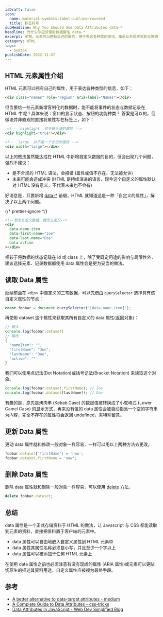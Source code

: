 ```yaml
---
isDraft: false
icon:
  name: material-symbols:label-outline-rounded
  title: 标签符号
subHeadline: Why You Should Use Data Attributes data-*
headline: 为什么你应该使用数据属性 data-*
excerpt: HTML 元素可以拥有自己的属性，用于表达各种类的资讯，像是从外观样式到无障碍资讯到各式各样的预设属性，而 data 属性是一个正式存储资料于 HTML 元素的属性，将资讯储存在 HTML 标签属性上，使 JavaScript 与 CSS 都能读取得到元素的资料。
category: HTML
tags:
  - Syntax
publishDate: 2022-11-07
---
```


## HTML 元素属性介绍

HTML 元素可以拥有自己的属性，用于表达各种类型的信息，如下：

```html
<div class="names" role="region" aria-label="Names"></div>
```

但当要给一些元素新增客制化的数据时，能不能将事件的状态与数据记录在 HTML 中呢？具体来说：窗口的显示状态、按钮的功能种类？
答案是可以的，但做法并非直观的直接将属性写在标签上，如下：

```html
 <!-- `highlight` 并不是合法的属性 -->
<div highlight="true"></div>

<!-- `large` 并不是一个合法的属性 -->
<div width="large"></div>
```

以上的做法虽然能达成在 HTML 中新增自定义数据的目的，但会出现几个问题，强烈不建议：

- 是不合规的 HTML 语法，会报错 (属性或值不存在、无法被允许)
- 未来可能会造成冲突 (HTML 是持续演进的语言，现今这个自定义的属性默认对 HTML 没有意义，不代表未来也不会有)

好消息是，只要新增 [data-\*](https://developer.mozilla.org/zh-TW/docs/Web/HTML/Global_attributes/data-*) 前缀，HTML 就知道这是一种「自定义的属性」，解决了以上两个问题。

{/* prettier-ignore */}
```html 
<!--想怎么定义数据，就怎么定义-->
<div
  data-name-item
  data-first-name="Joe"
  data-last-name="Doe"
  data-active
></div>
```

相较于将数据的状态记载在 id 或 class 上，除了受既定用途的影响与局限性外，建议选择元素、记录数据都使用 data 属性会是更为妥当的做法。

## 读取 Data 属性

延续前面在 `<div>` 中自定义的三笔数据，可以先借由 `querySelector` 选择具有该自定义属性的节点：

```javascript
const foobar = document.querySelector('[data-name-item]');
```

再使用 dataset 这个属性来获取其所有自定义的 data 属性(返回对象)：

```javascript
// 输入
console.log(foobar.dataset)
// 输出
{
  "nameItem": "",
  "firstName": "Joe",
  "lastName": "Doe",
  "active": ""
}
```

我们可以使用点记法(Dot Notation)或括号记法(Bracket Notation) 来读取这个对象。

```javascript
console.log(foobar.dataset.firstName); // Joe
console.log(foobar.dataset[lastName]); // Doe
```

有趣的是，原先是烤肉串 (Kebab Case) 的数据值被转换成了小驼峰式 (Lower Camel Case) 的显示方式，再来没有值的 data 属性会被自动指派一个空的字符串为内容，完全不存在的属性将会返回 undefined，需特别留意。

## 更新 Data 属性

更动 data 属性就和修改一般对象一样容易，一样可以用以上两种方法去更改。

```javascript
foobar.dataset['firstName'] = 'new';
foobar.dataset.firstName = 'new';
```

## 删除 Data 属性

删除 data 属性就和删除一般对象一样容易，可以使用 [delete](https://developer.mozilla.org/zh-TW/docs/Web/JavaScript/Reference/Operators/delete) 方法。

```javascript
delete foobar.dataset;
```

## 总结

data 属性是一个正式存储资料于 HTML 的做法，让 Javascript 与 CSS 都能读取到元素的资料，直接把资料置于客户端的元素中。

- data 属性可以自由地嵌入自定义属性到 HTML 元素中
- data 属性其属性名称必须是小写，并且至少一个字以上
- data 属性可以被添加于任何 HTML 元素上

<Sidenote type="warning">
  在使用 data 属性之前也必须注意有没有现成的属性 (ARIA
  属性)或元素可以更贴切原生的描述其资料用途，自定义属性应被视为最终手段。
</Sidenote>

## 参考

- [A better alternative to data-target attributes - medium](https://heyoka.medium.com/a-better-alternative-to-data-target-attributes-a499dcd55d6e)
- [A Complete Guide to Data Attributes - css-tricks](https://css-tricks.com/a-complete-guide-to-data-attributes/)
- [Data Attributes In JavaScript - Web Dev Simplified Blog](https://blog.webdevsimplified.com/2020-10/javascript-data-attributes/)

